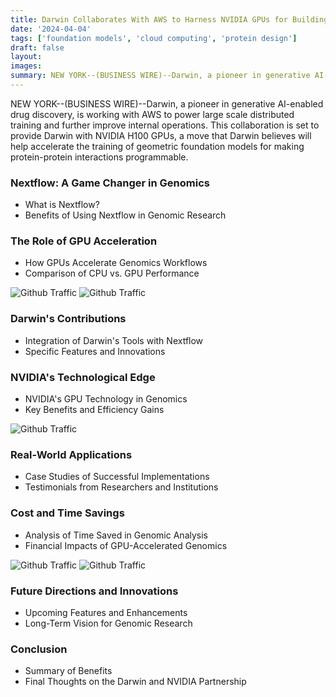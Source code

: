 ```yaml
---
title: Darwin Collaborates With AWS to Harness NVIDIA GPUs for Building Protein Interaction Foundation Models
date: '2024-04-04'
tags: ['foundation models', 'cloud computing', 'protein design']
draft: false
layout:
images:
summary: NEW YORK--(BUSINESS WIRE)--Darwin, a pioneer in generative AI-enabled drug discovery, is working with AWS to power large scale distributed training and further improve internal operations. This collaboration is set to provide Darwin with NVIDIA H100 GPUs, a move that Darwin believes will help accelerate the training of geometric foundation models for making protein-protein interactions programmable.
---
```


NEW YORK--(BUSINESS WIRE)--Darwin, a pioneer in generative AI-enabled drug discovery, is working with AWS to power large scale distributed training and further improve internal operations. This collaboration is set to provide Darwin with NVIDIA H100 GPUs, a move that Darwin believes will help accelerate the training of geometric foundation models for making protein-protein interactions programmable.

### Nextflow: A Game Changer in Genomics
- What is Nextflow?
- Benefits of Using Nextflow in Genomic Research

### The Role of GPU Acceleration
- How GPUs Accelerate Genomics Workflows
- Comparison of CPU vs. GPU Performance

![Github Traffic](/static/images/github-traffic.png)
![Github Traffic](/static/images/github-traffic.png)

### Darwin's Contributions
- Integration of Darwin's Tools with Nextflow
- Specific Features and Innovations

### NVIDIA's Technological Edge
- NVIDIA's GPU Technology in Genomics
- Key Benefits and Efficiency Gains

![Github Traffic](/static/images/github-traffic.png)

### Real-World Applications
- Case Studies of Successful Implementations
- Testimonials from Researchers and Institutions

### Cost and Time Savings
- Analysis of Time Saved in Genomic Analysis
- Financial Impacts of GPU-Accelerated Genomics

![Github Traffic](/static/images/github-traffic.png)
![Github Traffic](/static/images/github-traffic.png)

### Future Directions and Innovations
- Upcoming Features and Enhancements
- Long-Term Vision for Genomic Research

### Conclusion
- Summary of Benefits
- Final Thoughts on the Darwin and NVIDIA Partnership








